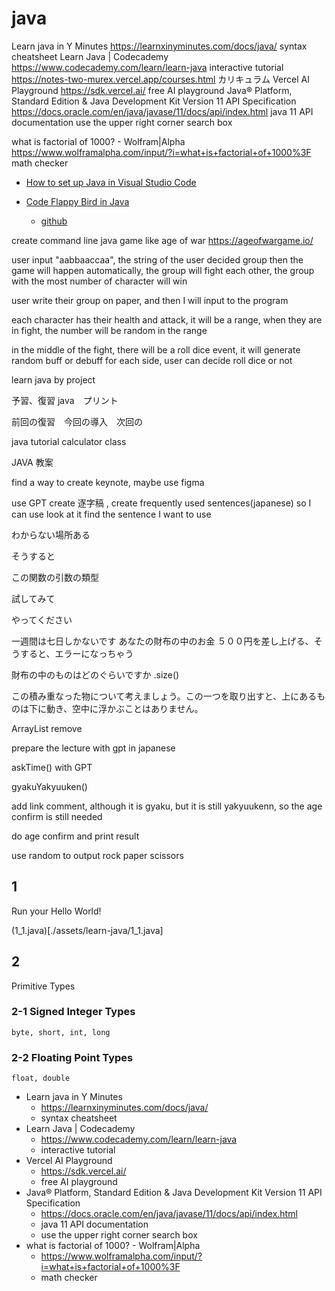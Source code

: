 # java

Learn java in Y Minutes
https://learnxinyminutes.com/docs/java/
syntax cheatsheet
Learn Java | Codecademy
https://www.codecademy.com/learn/learn-java
interactive tutorial
https://notes-two-murex.vercel.app/courses.html
カリキュラム
Vercel AI Playground
https://sdk.vercel.ai/
free AI playground
Java® Platform, Standard Edition & Java Development Kit Version 11 API Specification
https://docs.oracle.com/en/java/javase/11/docs/api/index.html
java 11 API documentation
use the upper right corner search box

what is factorial of 1000? - Wolfram|Alpha
https://www.wolframalpha.com/input/?i=what+is+factorial+of+1000%3F
math checker


- [How to set up Java in Visual Studio Code](https://youtu.be/BB0gZFpukJU)

- [Code Flappy Bird in Java](https://youtu.be/Xw2MEG-FBsE) 
  - [github](https://github.com/ImKennyYip/flappy-bird-java?tab=readme-ov-file)



create command line java game like age of war https://ageofwargame.io/

user input "aabbaaccaa", the string of the user decided group
then the game will happen automatically, the group will fight each other, the group with the most number of character will win

user write their group on paper, and then I will input to the program

each character has their health and attack, it will be a range, when they are in fight, the number will be random in the range

in the middle of the fight, there will be a roll dice event, it will generate random buff or debuff for each side, user can decide roll dice or not


learn java by project

予習、復習 java　プリント

前回の復習　今回の導入　次回の

java tutorial calculator class

JAVA 教案

find a way to create keynote, maybe use figma

use GPT create 逐字稿 , create frequently used sentences(japanese) so I can use look at it find the sentence I want to use

わからない場所ある

そうすると

この関数の引数の類型

試してみて

やってください

一週間は七日しかないです
あなたの財布の中のお金
５００円を差し上げる、そうすると、エラーになっちゃう

財布の中のものはどのぐらいですか
.size()

この積み重なった物について考えましょう。この一つを取り出すと、上にあるものは下に動き、空中に浮かぶことはありません。

ArrayList remove 




prepare the lecture with gpt in japanese

askTime() with GPT

gyakuYakyuuken()

add link comment, although it is gyaku, but it is still yakyuukenn, so the age confirm is still needed

do age confirm and print result

use random to output rock paper scissors







## 1

Run your Hello World!

(1_1.java)[./assets/learn-java/1_1.java]

## 2

Primitive Types

### 2-1 Signed Integer Types

`byte, short, int, long`

<RichImage className="my-2" src='/images/2024-05-14-17-56-54.png' />

### 2-2 Floating Point Types

`float, double`

<RichImage className="my-2" src='/images/2024-05-14-18-01-16.png' />


- Learn java in Y Minutes
    - https://learnxinyminutes.com/docs/java/
    - syntax cheatsheet
- Learn Java | Codecademy
    - https://www.codecademy.com/learn/learn-java
    - interactive tutorial
- Vercel AI Playground
    - https://sdk.vercel.ai/
    - free AI playground
- Java® Platform, Standard Edition & Java Development Kit Version 11 API Specification
    - https://docs.oracle.com/en/java/javase/11/docs/api/index.html
    - java 11 API documentation
    - use the upper right corner search box
- what is factorial of 1000? - Wolfram|Alpha
    - https://www.wolframalpha.com/input/?i=what+is+factorial+of+1000%3F
    - math checker